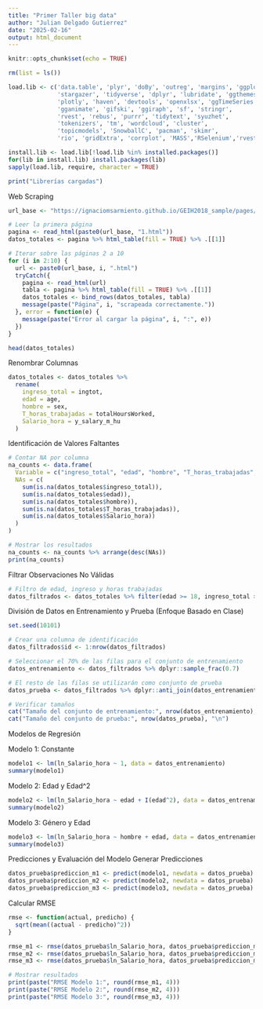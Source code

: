 ---
title: "Primer Taller big data"
author: "Julian Delgado Gutierrez"
date: "2025-02-16"
output: html_document
---

```{r setup, include=FALSE}
knitr::opts_chunk$set(echo = TRUE)
```

```{r setup, include=FALSE}
rm(list = ls())

load.lib <- c('data.table', 'plyr', 'doBy', 'outreg', 'margins', 'ggplot2', 
              'stargazer', 'tidyverse', 'dplyr', 'lubridate', 'ggthemes', 
              'plotly', 'haven', 'devtools', 'openxlsx', 'ggTimeSeries', 
              'gganimate', 'gifski', 'ggiraph', 'sf', 'stringr', 
              'rvest', 'rebus', 'purrr', 'tidytext', 'syuzhet', 
              'tokenizers', 'tm', 'wordcloud', 'cluster', 
              'topicmodels', 'SnowballC', 'pacman', 'skimr',
              'rio', 'gridExtra', 'corrplot', 'MASS','RSelenium','rvest','wdman')

install.lib <- load.lib[!load.lib %in% installed.packages()]
for(lib in install.lib) install.packages(lib)
sapply(load.lib, require, character = TRUE)

print("Librerías cargadas")
```

Web Scraping
```{r setup, include=FALSE}
url_base <- "https://ignaciomsarmiento.github.io/GEIH2018_sample/pages/geih_page_"

# Leer la primera página
pagina <- read_html(paste0(url_base, "1.html"))
datos_totales <- pagina %>% html_table(fill = TRUE) %>% .[[1]]

# Iterar sobre las páginas 2 a 10
for (i in 2:10) {
  url <- paste0(url_base, i, ".html")
  tryCatch({
    pagina <- read_html(url)
    tabla <- pagina %>% html_table(fill = TRUE) %>% .[[1]]
    datos_totales <- bind_rows(datos_totales, tabla)
    message(paste("Página", i, "scrapeada correctamente."))
  }, error = function(e) {
    message(paste("Error al cargar la página", i, ":", e))
  })
}

head(datos_totales)
```

Renombrar Columnas
```{r setup, include=FALSE}
datos_totales <- datos_totales %>%
  rename(
    ingreso_total = ingtot,
    edad = age,
    hombre = sex,
    T_horas_trabajadas = totalHoursWorked,
    Salario_hora = y_salary_m_hu
  )
```

Identificación de Valores Faltantes
```{r setup, include=FALSE}
# Contar NA por columna
na_counts <- data.frame(
  Variable = c("ingreso_total", "edad", "hombre", "T_horas_trabajadas", "Salario_hora"),
  NAs = c(
    sum(is.na(datos_totales$ingreso_total)),
    sum(is.na(datos_totales$edad)),
    sum(is.na(datos_totales$hombre)),
    sum(is.na(datos_totales$T_horas_trabajadas)),
    sum(is.na(datos_totales$Salario_hora))
  )
)

# Mostrar los resultados
na_counts <- na_counts %>% arrange(desc(NAs))
print(na_counts)
```

Filtrar Observaciones No Válidas
```{r setup, include=FALSE}
# Filtro de edad, ingreso y horas trabajadas
datos_filtrados <- datos_totales %>% filter(edad >= 18, ingreso_total > 0, T_horas_trabajadas > 0, Salario_hora > 0)
```

División de Datos en Entrenamiento y Prueba (Enfoque Basado en Clase)
```{r setup, include=FALSE}
set.seed(10101)

# Crear una columna de identificación
datos_filtrados$id <- 1:nrow(datos_filtrados)

# Seleccionar el 70% de las filas para el conjunto de entrenamiento
datos_entrenamiento <- datos_filtrados %>% dplyr::sample_frac(0.7)

# El resto de las filas se utilizarán como conjunto de prueba
datos_prueba <- datos_filtrados %>% dplyr::anti_join(datos_entrenamiento, by = "id")

# Verificar tamaños
cat("Tamaño del conjunto de entrenamiento:", nrow(datos_entrenamiento), "\n")
cat("Tamaño del conjunto de prueba:", nrow(datos_prueba), "\n")
```

Modelos de Regresión

Modelo 1: Constante
```{r setup, include=FALSE}
modelo1 <- lm(ln_Salario_hora ~ 1, data = datos_entrenamiento)
summary(modelo1)
```

Modelo 2: Edad y Edad^2
```{r setup, include=FALSE}
modelo2 <- lm(ln_Salario_hora ~ edad + I(edad^2), data = datos_entrenamiento)
summary(modelo2)
```

Modelo 3: Género y Edad
```{r setup, include=FALSE}
modelo3 <- lm(ln_Salario_hora ~ hombre + edad, data = datos_entrenamiento)
summary(modelo3)
```

Predicciones y Evaluación del Modelo
Generar Predicciones
```{r setup, include=FALSE}
datos_prueba$prediccion_m1 <- predict(modelo1, newdata = datos_prueba)
datos_prueba$prediccion_m2 <- predict(modelo2, newdata = datos_prueba)
datos_prueba$prediccion_m3 <- predict(modelo3, newdata = datos_prueba)
```

Calcular RMSE
```{r setup, include=FALSE}
rmse <- function(actual, predicho) {
  sqrt(mean((actual - predicho)^2))
}

rmse_m1 <- rmse(datos_prueba$ln_Salario_hora, datos_prueba$prediccion_m1)
rmse_m2 <- rmse(datos_prueba$ln_Salario_hora, datos_prueba$prediccion_m2)
rmse_m3 <- rmse(datos_prueba$ln_Salario_hora, datos_prueba$prediccion_m3)

# Mostrar resultados
print(paste("RMSE Modelo 1:", round(rmse_m1, 4)))
print(paste("RMSE Modelo 2:", round(rmse_m2, 4)))
print(paste("RMSE Modelo 3:", round(rmse_m3, 4)))
```
